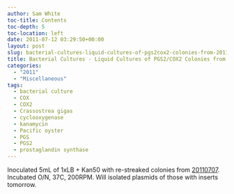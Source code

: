 ```yaml
---
author: Sam White
toc-title: Contents
toc-depth: 5
toc-location: left
date: 2011-07-12 03:29:50+00:00
layout: post
slug: bacterial-cultures-liquid-cultures-of-pgs2cox2-colonies-from-20110707
title: Bacterial Cultures - Liquid Cultures of PGS2/COX2 Colonies from 20110707
categories:
  - "2011"
  - "Miscellaneous"
tags:
  - bacterial culture
  - COX
  - COX2
  - Crassostrea gigas
  - cyclooxygenase
  - kanamycin
  - Pacific oyster
  - PGS
  - PGS2
  - prostaglandin synthase
---
```


Inoculated 5mL of 1xLB + Kan50 with re-streaked colonies from [20110707](/Sam%27s+Working+Notebook+July-October+2011#sjw20110707). Incubated O/N, 37C, 200RPM. Will isolated plasmids of those with inserts tomorrow.
